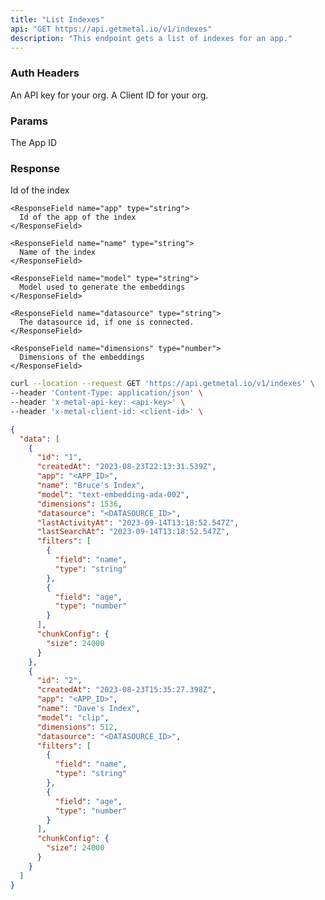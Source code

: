 ```yaml
---
title: "List Indexes"
api: "GET https://api.getmetal.io/v1/indexes"
description: "This endpoint gets a list of indexes for an app."
---
```


### Auth Headers

<ParamField required header="x-metal-api-key" type="string">
  An API key for your org.
</ParamField>

<ParamField required header="x-metal-client-id" type="string">
  A Client ID for your org.
</ParamField>

### Params

<ParamField required path="appId" type="string">
  The App ID
</ParamField>

### Response

<ResponseField name="data" type="Index Array">
  <Expandable title="properties">
    <ResponseField name="id" type="string">
      Id of the index
    </ResponseField>

    <ResponseField name="app" type="string">
      Id of the app of the index
    </ResponseField>

    <ResponseField name="name" type="string">
      Name of the index
    </ResponseField>

    <ResponseField name="model" type="string">
      Model used to generate the embeddings
    </ResponseField>

    <ResponseField name="datasource" type="string">
      The datasource id, if one is connected.
    </ResponseField>

    <ResponseField name="dimensions" type="number">
      Dimensions of the embeddings
    </ResponseField>

  </Expandable>
</ResponseField>

<RequestExample>

```bash Example Request
curl --location --request GET 'https://api.getmetal.io/v1/indexes' \
--header 'Content-Type: application/json' \
--header 'x-metal-api-key: <api-key>' \
--header 'x-metal-client-id: <client-id>' \
```

</RequestExample>

<ResponseExample>

```json Response
{
  "data": [
    {
      "id": "1",
      "createdAt": "2023-08-23T22:13:31.539Z",
      "app": "<APP_ID>",
      "name": "Bruce's Index",
      "model": "text-embedding-ada-002",
      "dimensions": 1536,
      "datasource": "<DATASOURCE_ID>",
      "lastActivityAt": "2023-09-14T13:18:52.547Z",
      "lastSearchAt": "2023-09-14T13:18:52.547Z",
      "filters": [
        {
          "field": "name",
          "type": "string"
        },
        {
          "field": "age",
          "type": "number"
        }
      ],
      "chunkConfig": {
        "size": 24000
      }
    },
    {
      "id": "2",
      "createdAt": "2023-08-23T15:35:27.398Z",
      "app": "<APP_ID>",
      "name": "Dave's Index",
      "model": "clip",
      "dimensions": 512,
      "datasource": "<DATASOURCE_ID>",
      "filters": [
        {
          "field": "name",
          "type": "string"
        },
        {
          "field": "age",
          "type": "number"
        }
      ],
      "chunkConfig": {
        "size": 24000
      }
    }
  ]
}
```

</ResponseExample>
